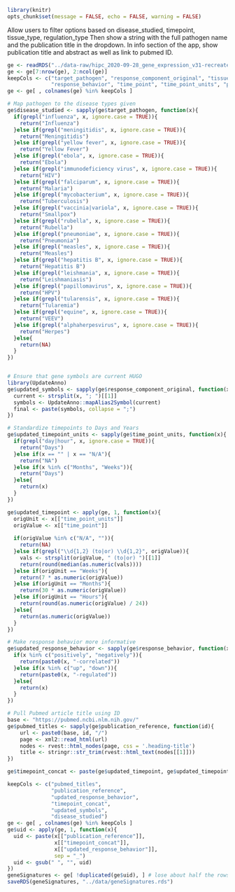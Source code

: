 ```r
library(knitr)
opts_chunk$set(message = FALSE, echo = FALSE, warning = FALSE)
```


Allow users to filter options based on disease_studied, timepoint, tissue_type, regulation_type
Then show a string with the full pathogen name and the publication title in the dropdown.
In info section of the app, show publication title and abstract as well as link to pubmed ID.

```r
ge <- readRDS("../data-raw/hipc_2020-09-28_gene_expression_v31-recreated_template.RDS")
ge <- ge[7:nrow(ge), 2:ncol(ge)]
keepCols <- c("target_pathogen", "response_component_original", "tissue_type",
              "response_behavior", "time_point", "time_point_units", "publication_reference")
ge <- ge[ , colnames(ge) %in% keepCols ]
```


```r
# Map pathogen to the disease types given
ge$disease_studied <- sapply(ge$target_pathogen, function(x){
  if(grepl("influenza", x, ignore.case = TRUE)){
    return("Influenza")
  }else if(grepl("meningitidis", x, ignore.case = TRUE)){
    return("Meningitidis")
  }else if(grepl("yellow fever", x, ignore.case = TRUE)){
    return("Yellow Fever")
  }else if(grepl("ebola", x, ignore.case = TRUE)){
    return("Ebola")
  }else if(grepl("immunodeficiency virus", x, ignore.case = TRUE)){
    return("HIV")
  }else if(grepl("falciparum", x, ignore.case = TRUE)){
    return("Malaria")
  }else if(grepl("mycobacterium", x, ignore.case = TRUE)){
    return("Tuberculosis")
  }else if(grepl("vaccinia|variola", x, ignore.case = TRUE)){
    return("Smallpox")
  }else if(grepl("rubella", x, ignore.case = TRUE)){
    return("Rubella")
  }else if(grepl("pneumoniae", x, ignore.case = TRUE)){
    return("Pneumonia")
  }else if(grepl("measles", x, ignore.case = TRUE)){
    return("Measles")
  }else if(grepl("hepatitis B", x, ignore.case = TRUE)){
    return("Hepatitis B")
  }else if(grepl("leishmania", x, ignore.case = TRUE)){
    return("Leishmaniasis")
  }else if(grepl("papillomavirus", x, ignore.case = TRUE)){
    return("HPV")
  }else if(grepl("tularensis", x, ignore.case = TRUE)){
    return("Tularemia")
  }else if(grepl("equine", x, ignore.case = TRUE)){
    return("VEEV")
  }else if(grepl("alphaherpesvirus", x, ignore.case = TRUE)){
    return("Herpes")
  }else{
    return(NA)
  }
})


# Ensure that gene symbols are current HUGO
library(UpdateAnno)
ge$updated_symbols <- sapply(ge$response_component_original, function(x){
  current <- strsplit(x, "; ")[[1]]
  symbols <- UpdateAnno::mapAlias2Symbol(current)
  final <- paste(symbols, collapse = ";")
})

# Standardize timepoints to Days and Years
ge$updated_timepoint_units <- sapply(ge$time_point_units, function(x){
  if(grepl("day|hour", x, ignore.case = TRUE)){
    return("Days")
  }else if(x == "" | x == "N/A"){
    return("NA")
  }else if(x %in% c("Months", "Weeks")){
    return("Days")
  }else{
    return(x)
  }
})

ge$updated_timepoint <- apply(ge, 1, function(x){
  origUnit <- x[["time_point_units"]]
  origValue <- x[["time_point"]]
  
  if(origValue %in% c("N/A", "")){
    return(NA)
  }else if(grepl("\\d{1,2} (to|or) \\d{1,2}", origValue)){
    vals <- strsplit(origValue, " (to|or) ")[[1]]
    return(round(median(as.numeric(vals))))
  }else if(origUnit == "Weeks"){
    return(7 * as.numeric(origValue))
  }else if(origUnit == "Months"){
    return(30 * as.numeric(origValue))
  }else if(origUnit == "Hours"){
    return(round(as.numeric(origValue) / 24))
  }else{
    return(as.numeric(origValue))
  }
})

# Make response behavior more informative
ge$updated_response_behavior <- sapply(ge$response_behavior, function(x){
  if(x %in% c("positively", "negatively")){
    return(paste0(x, "-correlated"))
  }else if(x %in% c("up", "down")){
    return(paste0(x, "-regulated"))
  }else{
    return(x)
  }
})

# Pull Pubmed article title using ID
base <- "https://pubmed.ncbi.nlm.nih.gov/"
ge$pubmed_titles <- sapply(ge$publication_reference, function(id){
    url <- paste0(base, id, "/")
    page <- xml2::read_html(url)
    nodes <- rvest::html_nodes(page, css = '.heading-title')
    title <- stringr::str_trim(rvest::html_text(nodes[[1]]))
})

ge$timepoint_concat <- paste(ge$updated_timepoint, ge$updated_timepoint_units, sep = "-")
```

```r
keepCols <- c("pubmed_titles",
              "publication_reference",
              "updated_response_behavior", 
              "timepoint_concat", 
              "updated_symbols",
              "disease_studied")
ge <- ge[ , colnames(ge) %in% keepCols ]
ge$uid <- apply(ge, 1, function(x){
  uid <- paste(x[["publication_reference"]],
               x[["timepoint_concat"]],
               x[["updated_response_behavior"]],
               sep = "_")
  uid <- gsub(" ", "", uid)
})
geneSignatures <- ge[ !duplicated(ge$uid), ] # lose about half the rows?
saveRDS(geneSignatures, "../data/geneSignatures.rds")
```
